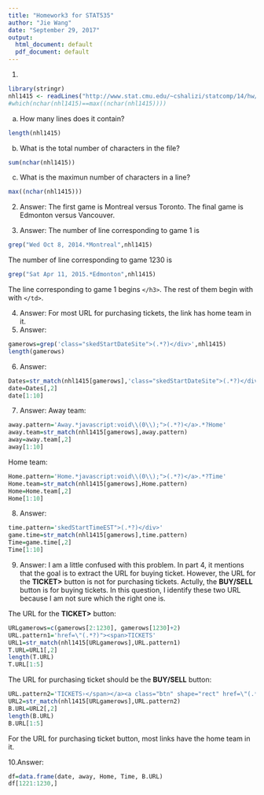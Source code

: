 ```yaml
---
title: "Homework3 for STAT535"
author: "Jie Wang"
date: "September 29, 2017"
output:
  html_document: default
  pdf_document: default
---
```


1.
```r
library(stringr)
nhl1415 <- readLines("http://www.stat.cmu.edu/~cshalizi/statcomp/14/hw/03/NHLHockeySchedule2.html")
#which(nchar(nhl1415)==max((nchar(nhl1415))))
```
a. How many lines does it contain?
```r
length(nhl1415)
```
b. What is the total number of characters in the file?
```r
sum(nchar(nhl1415))
```
c. What is the maximun number of characters in a line?
```r
max((nchar(nhl1415)))
```
2. Answer: The first game is Montreal versus Toronto. The final game is Edmonton versus Vancouver.

3. Answer: The number of line corresponding to game 1 is 
```r
grep("Wed Oct 8, 2014.*Montreal",nhl1415)
```
The number of line corresponding to game 1230 is
```r
grep("Sat Apr 11, 2015.*Edmonton",nhl1415)
```
 The line corresponding to game 1  begins `</h3>`. The rest of them begin with with `</td>`.
 
4. Answer: For most URL for purchasing tickets, the link has home team in it.
5. Answer:
```r
gamerows=grep('class="skedStartDateSite">(.*?)</div>',nhl1415)
length(gamerows)
```
6. Answer:
```r
Dates=str_match(nhl1415[gamerows],'class="skedStartDateSite">(.*?)</div>')
date=Dates[,2]
date[1:10]
```
7. Answer:
Away team:
```r
away.pattern='Away.*javascript:void\\(0\\);">(.*?)</a>.*?Home'
away.team=str_match(nhl1415[gamerows],away.pattern)
away=away.team[,2]
away[1:10]
```
Home team:
```r
Home.pattern='Home.*javascript:void\\(0\\);">(.*?)</a>.*?Time'
Home.team=str_match(nhl1415[gamerows],Home.pattern)
Home=Home.team[,2]
Home[1:10]
```
8. Answer: 
```r
time.pattern='skedStartTimeEST">(.*?)</div>'
game.time=str_match(nhl1415[gamerows],time.pattern)
Time=game.time[,2]
Time[1:10]
```
9.
Answer: I am a little confused with this problem. In part 4, it mentions that the goal is to extract the URL for buying ticket. However, the URL for the **TICKET>** button is not for purchasing tickets. Actully, the **BUY/SELL** button is for buying tickets. In this question, I identify these two URL because I am not sure which the right one is.

The URL for the **TICKET>** button:
```r
URLgamerows=c(gamerows[2:1230], gamerows[1230]+2)
URL.pattern1='href=\"(.*?)"><span>TICKETS'
URL1=str_match(nhl1415[URLgamerows],URL.pattern1)
T.URL=URL1[,2]
length(T.URL)
T.URL[1:5]
```
The URL for purchasing ticket should be the **BUY/SELL** button:
```r
URL.pattern2='TICKETS›</span></a><a class="btn" shape="rect" href=\"(.*)"><span>BUY/SELL'
URL2=str_match(nhl1415[URLgamerows],URL.pattern2)
B.URL=URL2[,2]
length(B.URL)
B.URL[1:5]
```
For the URL for purchasing ticket button, most links have the home team in it.

10.Answer:
```r
df=data.frame(date, away, Home, Time, B.URL)
df[1221:1230,]
```

